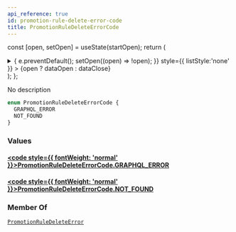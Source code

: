 ```yaml
---
api_reference: true
id: promotion-rule-delete-error-code
title: PromotionRuleDeleteErrorCode
---
```






const [open, setOpen] = useState(startOpen);
return (
<details {...(open ? { open: true } : {})} className="details" style={{ border:'none', boxShadow:'none', background:'var(--ifm-background-color)' }}>
<summary
onClick={(e) => {
e.preventDefault();
setOpen((open) => !open);
}}
style={{ listStyle:'none' }} >
{open ? dataOpen : dataClose}
</summary>
{open && children}
</details>
);
};

No description

```graphql
enum PromotionRuleDeleteErrorCode {
  GRAPHQL_ERROR
  NOT_FOUND
}
```

### Values

#### [<code style={{ fontWeight: 'normal' }}>PromotionRuleDeleteErrorCode.<b>GRAPHQL_ERROR</b></code>](#)

#### [<code style={{ fontWeight: 'normal' }}>PromotionRuleDeleteErrorCode.<b>NOT_FOUND</b></code>](#)

### Member Of

[`PromotionRuleDeleteError`](../../../api-reference/miscellaneous/objects/promotion-rule-delete-error.mdx) <Badge class="badge badge--secondary" text="object"/>
